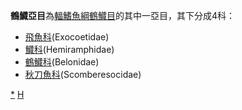 {{Automatic taxobox
| taxon = Belonoidei
| image = 
| image_caption =
| authority = 
| subdivision_ranks = [[科|科]]
| subdivision = 
*見內文
}}
'''鶴鱵亞目'''為[[輻鰭魚綱|輻鰭魚綱]][[鶴鱵目|鶴鱵目]]的其中一亞目，其下分成4科：
*[[飛魚科|飛魚科]](Exocoetidae)
*[[鱵科|鱵科]](Hemiramphidae)
*[[鶴鱵科|鶴鱵科]](Belonidae)
*[[秋刀魚科|秋刀魚科]](Scomberesocidae)
{{Taxonbar|from=Q1384086}}

[[Category:鶴鱵亞目|*]]
[[Category:鶴鱵目|H]]